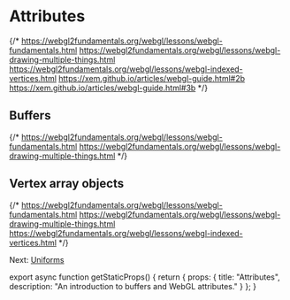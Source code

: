 
# Attributes

{/*
  https://webgl2fundamentals.org/webgl/lessons/webgl-fundamentals.html
  https://webgl2fundamentals.org/webgl/lessons/webgl-drawing-multiple-things.html
  https://webgl2fundamentals.org/webgl/lessons/webgl-indexed-vertices.html
  https://xem.github.io/articles/webgl-guide.html#2b
  https://xem.github.io/articles/webgl-guide.html#3b
*/}

## Buffers

{/*
  https://webgl2fundamentals.org/webgl/lessons/webgl-fundamentals.html
  https://webgl2fundamentals.org/webgl/lessons/webgl-drawing-multiple-things.html
*/}

## Vertex array objects

{/*
  https://webgl2fundamentals.org/webgl/lessons/webgl-fundamentals.html
  https://webgl2fundamentals.org/webgl/lessons/webgl-drawing-multiple-things.html
  https://webgl2fundamentals.org/webgl/lessons/webgl-indexed-vertices.html
*/}

Next: [Uniforms](/webgl/uniforms)


export async function getStaticProps() {
  return {
    props: {
      title: "Attributes",
      description: "An introduction to buffers and WebGL attributes."
    }
  };
}
